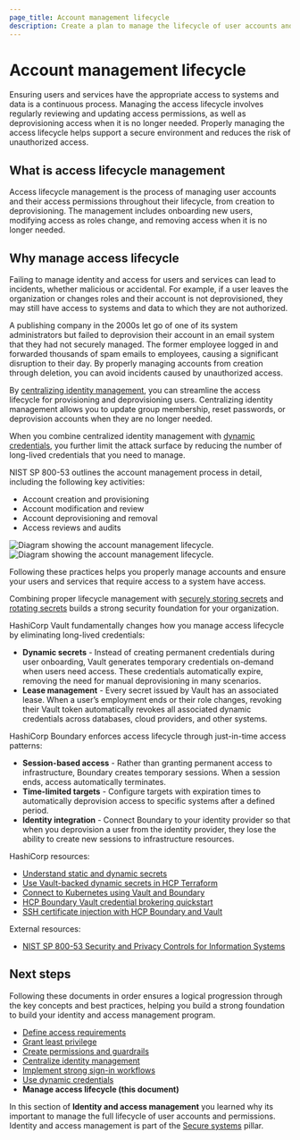 ```yaml
---
page_title: Account management lifecycle
description: Create a plan to manage the lifecycle of user accounts and their access permissions.
---
```


# Account management lifecycle

Ensuring users and services have the appropriate access to systems and data is a
continuous process. Managing the access lifecycle involves regularly reviewing
and updating access permissions, as well as deprovisioning access when it is no
longer needed. Properly managing the access lifecycle helps support a secure
environment and reduces the risk of unauthorized access.

## What is access lifecycle management

Access lifecycle management is the process of managing user accounts and their
access permissions throughout their lifecycle, from creation to deprovisioning.
The management includes onboarding new users, modifying access as roles change,
and removing access when it is no longer needed.

## Why manage access lifecycle

Failing to manage identity and access for users and services can lead to
incidents, whether malicious or accidental. For example, if a user leaves the
organization or changes roles and their account is not deprovisioned, they may
still have access to systems and data to which they are not authorized.

A publishing company in the 2000s let go of one of its system administrators but
failed to deprovision their account in an email system that they had not
securely managed. The former employee logged in and forwarded thousands of spam
emails to employees, causing a significant disruption to their day. By properly
managing accounts from creation through deletion, you can avoid incidents caused
by unauthorized access.

By [centralizing identity
management](/well-architected-framework/secure-systems/identity-access-management/centralize-identity-management),
you can streamline the access lifecycle for provisioning and deprovisioning
users. Centralizing identity management allows you to update group membership,
reset passwords, or deprovision accounts when they are no longer needed.

When you combine centralized identity management with [dynamic
credentials](/well-architected-framework/secure-systems/identity-access-management/use-dynamic-credentials),
you further limit the attack surface by reducing the number of long-lived
credentials that you need to manage.

NIST SP 800-53 outlines the account management process in detail, including
the following key activities:

- Account creation and provisioning
- Account modification and review
- Account deprovisioning and removal
- Access reviews and audits

![Diagram showing the account management lifecycle.](/img/well-architected-framework/diagram-iam-lifecycle.png#light-theme-only)
![Diagram showing the account management lifecycle.](/img/well-architected-framework/diagram-iam-lifecycle-dark.png#dark-theme-only)

Following these practices helps you properly manage accounts and ensure
your users and services that require access to a system have access.

Combining proper lifecycle management with [securely storing
secrets](/well-architected-framework/secure-systems/secrets/store-static-secrets)
and [rotating
secrets](/well-architected-framework/secure-systems/secrets/rotate-secrets)
builds a strong security foundation for your organization.

HashiCorp Vault fundamentally changes how you manage access lifecycle by
eliminating long-lived credentials:

- **Dynamic secrets** - Instead of creating permanent credentials during user
  onboarding, Vault generates temporary credentials on-demand when users need
  access. These credentials automatically expire, removing the need for manual
  deprovisioning in many scenarios.
- **Lease management** - Every secret issued by Vault has an associated lease.
  When a user’s employment ends or their role changes, revoking their Vault
  token automatically revokes all associated dynamic credentials across
  databases, cloud providers, and other systems.

HashiCorp Boundary enforces access lifecycle through just-in-time access
patterns:

- **Session-based access** - Rather than granting permanent access to
  infrastructure, Boundary creates temporary sessions. When a session ends,
  access automatically terminates.
- **Time-limited targets** - Configure targets with expiration times to
  automatically deprovision access to specific systems after a defined period.
- **Identity integration** - Connect Boundary to your identity provider so that
  when you deprovision a user from the identity provider, they lose the ability to
  create new sessions to infrastructure resources.

HashiCorp resources:

- [Understand static and dynamic secrets](/vault/tutorials/get-started/understand-static-dynamic-secrets)
- [Use Vault-backed dynamic secrets in HCP Terraform](/terraform/cloud-docs/workspaces/dynamic-provider-credentials/vault-backed)
- [Connect to Kubernetes using Vault and Boundary](/boundary/tutorials/kubernetes-connect/kubernetes-getting-started-intro)
- [HCP Boundary Vault credential brokering quickstart](/boundary/tutorials/credential-management/hcp-vault-cred-brokering-quickstart)
- [SSH certificate injection with HCP Boundary and Vault](/boundary/tutorials/credential-management/hcp-certificate-injection)

External resources:

- [NIST SP 800-53 Security and Privacy Controls for Information Systems](https://csrc.nist.gov/pubs/sp/800/53/r5/upd1/final)

## Next steps

Following these documents in order ensures a logical progression through the key
concepts and best practices, helping you build a strong foundation to build your
identity and access management program.

- [Define access requirements](/well-architected-framework/secure-systems/identity-access-management/define-access-requirements)
- [Grant least privilege](/well-architected-framework/secure-systems/identity-access-management/grant-least-privilege)
- [Create permissions and guardrails](/well-architected-framework/secure-systems/identity-access-management/create-permissions-guardrails)
- [Centralize identity management](/well-architected-framework/secure-systems/identity-access-management/centralize-identity-management)
- [Implement strong sign-in workflows](/well-architected-framework/secure-systems/identity-access-management/implement-strong-sign-in-workflows)
- [Use dynamic credentials](/well-architected-framework/secure-systems/identity-access-management/use-dynamic-credentials)
- **Manage access lifecycle (this document)**

In this section of **Identity and access management** you learned why its
important to manage the full lifecycle of user accounts and permissions.
Identity and access management is part of the [Secure
systems](/well-architected-framework/secure-systems) pillar.

